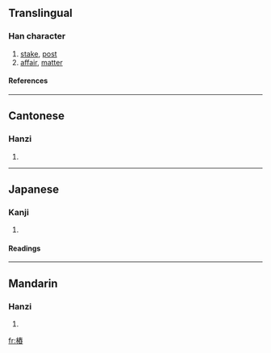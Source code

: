{{see|桩}}

==Translingual==
===Han character===
{{Han char|rn=75|rad=木|as=11|sn=15|four=4597<sub>7</sub>|canj=木手大X (DQKX)}}
# [[stake]], [[post]]
# [[affair]], [[matter]]
====References====
{{Han ref|kx=0548.190|dkj=15398|dj=0936.050|hdz=21272.020|uh=6A01|ud=27137|bh=BCCE|bd=48334}}

----
==Cantonese==
===Hanzi===
{{yue-hanzi|jyut=|y=jong1}}
# {{defn|Cantonese}}

----
==Japanese==
===Kanji===
{{ja-kanji|grade=|rs=木11}}
# {{defn|Japanese}} 
====Readings====
{{ja-readings|on=[[とう]] (tō), [[しょう]] (shō), [[しゅ]] (shu)|kun=[[くい]] (kui)}}

----
==Mandarin==
===Hanzi===
{{cmn-hanzi|sim=桩|pin=[[zhuāng]] (zhuang1)|wg=chuang<sup>1</sup>}}
# {{defn|Mandarin}}

[[fr:樁]]